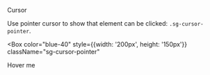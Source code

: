 
<Meta title="Utilities/Cursor" />

<PageHeader type="utility">Cursor</PageHeader>

Use pointer cursor to show that element can be clicked: <code>.sg-cursor-pointer</code>.

<Box
  color="blue-40"
  style={{width: '200px', height: '150px'}}
  className="sg-cursor-pointer"
>
  Hover me
</Box>
